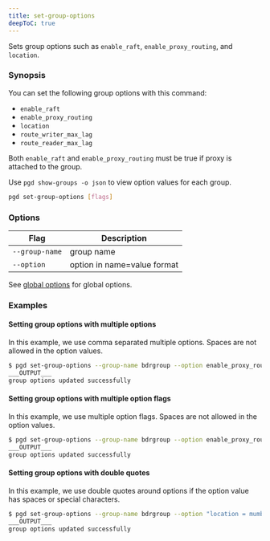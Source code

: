 ```yaml
---
title: set-group-options
deepToC: true
---
```


Sets group options such as `enable_raft`, `enable_proxy_routing`, and `location`.

### Synopsis

You can set the following group options with this command:

- `enable_raft`
- `enable_proxy_routing`
- `location`
- `route_writer_max_lag`
- `route_reader_max_lag`

Both `enable_raft` and `enable_proxy_routing` must be true if proxy is
attached to the group.

Use `pgd show-groups -o json` to view option values for each group.

```sh
pgd set-group-options [flags]
```

### Options

| Flag | Description |
| --- | --- |
| `--group-name` | group name |
| `--option` | option in name=value format |

See [global options](../command_ref#global-options) for global options.

### Examples

#### Setting group options with multiple options

In this example, we use comma separated multiple options. Spaces are not allowed in the option values.

```bash
$ pgd set-group-options --group-name bdrgroup --option enable_proxy_routing=true,route_writer_max_lag=1000000
___OUTPUT___
group options updated successfully
```

#### Setting group options with multiple option flags

In this example, we use multiple option flags. Spaces are not allowed in the option values.

```bash
$ pgd set-group-options --group-name bdrgroup --option enable_proxy_routing=true --option route_writer_max_lag=1000000
___OUTPUT___
group options updated successfully
```

#### Setting group options with double quotes

In this example, we use double quotes around options if the option value has spaces or special characters.

```bash
$ pgd set-group-options --group-name bdrgroup --option "location = mumbai" --option "route_writer_max_lag = 1000000"
___OUTPUT___
group options updated successfully
```

